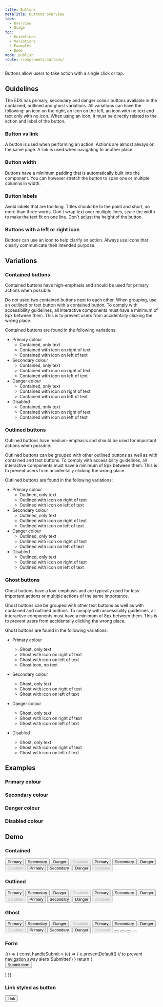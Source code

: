 ```yaml
---
title: Buttons
metaTitle: Buttons overview
tabs:
  - Overview
  - Usage
toc:
  - Guidelines
  - Variations
  - Examples
  - Demo
mode: publish
route: /components/buttons/
---
```



Buttons allow users to take action with a single click or tap.

## Guidelines

The EDS has primary, secondary and danger colour buttons available in the contained, outlined and ghost variations. All variations can have the following: an icon on the right, an icon on the left, an icon with no text and text only with no icon. When using an icon, it must be directly related to the action and label of the button.

### Button vs link

A button is used when performing an action. Actions are almost always on the same page. A link is used when navigating to another place.

### Button width

Buttons have a minimum padding that is automatically built into the component. You can however stretch the button to span one or multiple columns in width.

### Button labels

Avoid labels that are too long. Titles should be to the point and short, no more than three words. Don´t wrap text over multiple lines, scale the width to make the text fit on one line. Don´t adjust the height of the button.

### Buttons with a left or right icon

Buttons can use an icon to help clarify an action. Always use icons that clearly communicate their intended purpose.

## Variations

### Contained buttons

Contained buttons have high-emphasis and should be used for primary actions when possible.

Do not used two contained buttons next to each other. When grouping, use an outlined or text button with a contained button.
To comply with accessibility guidelines, all interactive components must have a minimum of 8px between them. This is to prevent users from accidentally clicking the wrong place.

Contained buttons are found in the following variations:

- Primary colour
  - Contained, only text
  - Contained with icon on right of text
  - Contained with icon on left of text
- Secondary colour
  - Contained, only text
  - Contained with icon on right of text
  - Contained with icon on left of text
- Danger colour
  - Contained, only text
  - Contained with icon on right of text
  - Contained with icon on left of text
- Disabled
  - Contained, only text
  - Contained with icon on right of text
  - Contained with icon on left of text

### Outlined buttons

Outlined buttons have medium-emphasis and should be used for important actions when possible.

Outlined buttons can be grouped with other outlined buttons as well as with contained and text buttons.
To comply with accessibility guidelines, all interactive components must have a minimum of 8px between them. This is to prevent users from accidentally clicking the wrong place.

Outlined buttons are found in the following variations:

- Primary colour
  - Outlined, only text
  - Outlined with icon on right of text
  - Outlined with icon on left of text
- Secondary colour
  - Outlined, only text
  - Outlined with icon on right of text
  - Outlined with icon on left of text
- Danger colour
  - Outlined, only text
  - Outlined with icon on right of text
  - Outlined with icon on left of text
- Disabled
  - Outlined, only text
  - Outlined with icon on right of text
  - Outlined with icon on left of text

### Ghost buttons

Ghost buttons have a low-emphasis and are typically used for less-important actions or multiple actions of the same importance.

Ghost buttons can be grouped with other text buttons as well as with contained and outlined buttons. To comply with accessibility guidelines, all interactive components must have a minimum of 8px between them. This is to prevent users from accidentally clicking the wrong place.

Ghost buttons are found in the following variations:

- Primary colour
  - Ghost, only text
  - Ghost with icon on right of text
  - Ghost with icon on left of text
  - Ghost icon, no text
- Secondary colour
  - Ghost, only text
  - Ghost with icon on right of text
  - Ghost with icon on left of text
- Danger colour
  - Ghost, only text
  - Ghost with icon on right of text
  - Ghost with icon on left of text
- Disabled

  - Ghost, only text
  - Ghost with icon on right of text
  - Ghost with icon on left of text

## Examples

### Primary colour

<FigmaImage
  url="https://www.figma.com/file/0bGXR2sCwMVSDNyyzu5BXrO5/Desktop-UI?node-id=1%3A4"
  alt="Figma design of primary buttons"
/>

### Secondary colour

<FigmaImage
  url="https://www.figma.com/file/0bGXR2sCwMVSDNyyzu5BXrO5/Desktop-UI?node-id=142%3A0"
  alt="Figma design of secondary buttons"
/>

### Danger colour

<FigmaImage
  url="https://www.figma.com/file/0bGXR2sCwMVSDNyyzu5BXrO5/Desktop-UI?node-id=142%3A3883"
  alt="Figma design of danger buttons"
/>

### Disabled colour

<FigmaImage
  url="https://www.figma.com/file/0bGXR2sCwMVSDNyyzu5BXrO5/Desktop-UI?node-id=146%3A10"
  alt="Figma design of disabled buttons"
/>

## Demo

### Contained

<Playground>
  <div
    style={{
      display: 'grid',
      gridTemplateColumns: 'repeat(4, fit-content(100%))',
      gap: '32px',
    }}
  >
    <Button>Primary</Button>
    <Button color="secondary">Secondary</Button>
    <Button color="danger">Danger</Button>
    <Button disabled>Disabled</Button>
    <Button>
      <Icon name="save" title="save" size={16}></Icon>Primary
    </Button>
    <Button color="secondary">
      <Icon name="save" title="save"></Icon>Secondary
    </Button>
    <Button color="danger">
      <Icon name="save" title="save"></Icon>Danger
    </Button>
    <Button disabled>
      <Icon name="save" title="save"></Icon>Disabled
    </Button>
    <Button>
      Primary <Icon name="save" title="save"></Icon>
    </Button>
    <Button color="secondary">
      Secondary
      <Icon name="save" title="save"></Icon>
    </Button>
    <Button color="danger">
      Danger
      <Icon name="save" title="save"></Icon>
    </Button>
    <Button disabled>
      Disabled
      <Icon name="save" title="save"></Icon>
    </Button>
  </div>
</Playground>

### Outlined

<Playground>
  <div
    style={{
      display: 'grid',
      gridTemplateColumns: 'repeat(4, fit-content(100%))',
      gap: '32px',
    }}
  >
    <Button variant="outlined">Primary</Button>
    <Button variant="outlined" color="secondary">
      Secondary
    </Button>
    <Button variant="outlined" color="danger">
      Danger
    </Button>
    <Button variant="outlined" disabled>
      Disabled
    </Button>
    <Button variant="outlined">
      <Icon name="save" title="save"></Icon>
      Primary
    </Button>
    <Button variant="outlined" color="secondary">
      <Icon name="save" title="save"></Icon>
      Secondary
    </Button>
    <Button variant="outlined" color="danger">
      <Icon name="save" title="save"></Icon>
      Danger
    </Button>
    <Button variant="outlined" disabled>
      <Icon name="save" title="save"></Icon>
      Disabled
    </Button>
    <Button variant="outlined">
      Primary
      <Icon name="save" title="save"></Icon>
    </Button>
    <Button variant="outlined" color="secondary">
      Secondary
      <Icon name="save" title="save"></Icon>
    </Button>
    <Button variant="outlined" color="danger">
      Danger
      <Icon name="save" title="save"></Icon>
    </Button>
    <Button variant="outlined" disabled>
      Disabled
      <Icon name="save" title="save"></Icon>
    </Button>
  </div>
</Playground>

### Ghost

<Playground>
  <div
    style={{
      display: 'grid',
      gridTemplateColumns: 'repeat(4, fit-content(100%))',
      gap: '32px',
    }}
  >
    <Button variant="ghost">Primary</Button>
    <Button variant="ghost" color="secondary">
      Secondary
    </Button>
    <Button variant="ghost" color="danger">
      Danger
    </Button>
    <Button variant="ghost" disabled>
      Disabled
    </Button>
    <Button variant="ghost">
      <Icon name="save" title="save"></Icon>
      Primary
    </Button>
    <Button variant="ghost" color="secondary">
      <Icon name="save" title="save"></Icon>
      Secondary
    </Button>
    <Button variant="ghost" color="danger">
      <Icon name="save" title="save"></Icon>
      Danger
    </Button>
    <Button variant="ghost" disabled>
      <Icon name="save" title="save"></Icon>
      Disabled
    </Button>
    <Button variant="ghost">
      Primary
      <Icon name="save" title="save"></Icon>
    </Button>
    <Button variant="ghost" color="secondary">
      Secondary
      <Icon name="save" title="save"></Icon>
    </Button>
    <Button variant="ghost" color="danger">
      Danger
      <Icon name="save" title="save"></Icon>
    </Button>
    <Button variant="ghost" disabled>
      Disabled
      <Icon name="save" title="save"></Icon>
    </Button>
    <Button variant="ghost_icon">
      <Icon name="save" title="save action" size={48}></Icon>
    </Button>
    <Button variant="ghost_icon" color="secondary">
      <Icon name="save" title="save"></Icon>
    </Button>
    <Button variant="ghost_icon" color="danger">
      <Icon name="save" title="save"></Icon>
    </Button>
    <Button variant="ghost_icon" disabled>
      <Icon name="save" title="save"></Icon>
    </Button>
  </div>
</Playground>

### Form

<Playground>
  {() => {
    const handleSubmit = (e) => {
      e.preventDefault() // to prevent navigation away
      alert('Submittet')
    }
    return (
      <form onSubmit={handleSubmit} href="/">
        <Button type="submit">Submit form</Button>
      </form>
    )
  }}
</Playground>

### Link styled as button

<Playground>
  <Button href="#">
    Link
  </Button>
</Playground>
